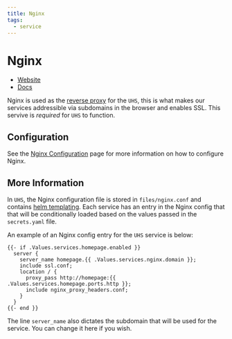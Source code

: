 ```yaml
---
title: Nginx
tags:
  - service
---
```


# Nginx

- [Website](https://nginx.org/)
- [Docs](https://nginx.org/en/docs/)

Nginx is used as the [reverse proxy](https://www.cloudflare.com/learning/cdn/glossary/reverse-proxy/) for the `UHS`, this is what makes our services addressible via subdomains in the browser and enables SSL. This servive is _required_ for `UHS` to function.

## Configuration

See the [Nginx Configuration](/docs/nginx/configuration) page for more information on how to configure Nginx.

## More Information

In `UHS`, the Nginx configuration file is stored in `files/nginx.conf` and contains [helm templating](https://helm.sh/docs/chart_template_guide/#the-chart-template-developer-s-guide). Each service has an entry in the Nginx config that that will be conditionally loaded based on the values passed in the `secrets.yaml` file.

An example of an Nginx config entry for the `UHS` service is below:

```nginx
{{- if .Values.services.homepage.enabled }}
  server {
    server_name homepage.{{ .Values.services.nginx.domain }};
    include ssl.conf;
    location / {
      proxy_pass http://homepage:{{ .Values.services.homepage.ports.http }};
      include nginx_proxy_headers.conf;
    }
  }
{{- end }}
```

The line `server_name` also dictates the subdomain that will be used for the service. You can change it here if you wish.